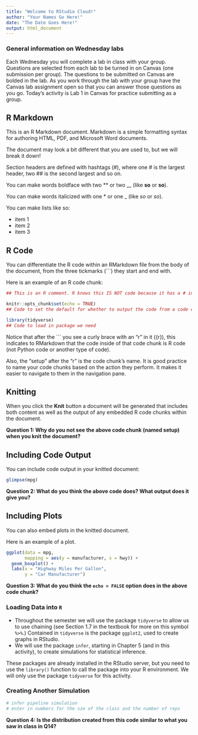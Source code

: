 ```yaml
---
title: "Welcome to RStudio Cloud!"
author: "Your Names Go Here!"
date: "The Date Goes Here!"
output: html_document
---
```


### General information on Wednesday labs

Each Wednesday you will complete a lab in class with your group. Questions are
selected from each lab to be turned in on Canvas (one submission per group).
The questions to be submitted on Canvas are bolded in the lab.  As you work
through the lab with your group have the Canvas lab assignment open so that you
can answer those questions as you go. Today's activity is Lab 1 in Canvas for
practice submitting as a group.


## R Markdown

This is an R Markdown document. Markdown is a simple formatting syntax for
authoring HTML, PDF, and Microsoft Word documents. 

The document may look a bit different that you are used to, but we will break
it down! 

Section headers are defined with hashtags (#), where one # is the largest
header, two ## is the second largest and so on.

You can make words boldface with two ** or two __ (like **so** or __so__). 

You can make words italicized with one * or one _ (like *so* or _so_). 

You can make lists like so:  

- item 1
- item 2
- item 3

<!-- This is an RMarkdown comment. It WILL NOT show in your knitted document. -->

<!-- Comments are great ways to leave yourself notes inside your RMarkdown
document that no one can see!  -->


## R Code 

You can differentiate the R code within an RMarkdown file from the body of 
the document, from the three tickmarks (```) they start and end with. 

Here is an example of an R code chunk:

```r
## This is an R comment. R knows this IS NOT code because it has a # in front! 

knitr::opts_chunk$set(echo = TRUE)
## Code to set the default for whether to output the code from a code chunk

library(tidyverse)
## Code to load in package we need

```

Notice that after the ``` you see a curly brace with an "r" in it ({r}), this 
indicates to RMarkdown that the code inside of that code chunk is R code (not 
Python code or another type of code). 

Also, the "setup" after the "r" is the code chunk's name. It is good practice 
to name your code chunks based on the action they perform. It makes it easier 
to navigate to them in the navigation pane. 


## Knitting 

When you click the **Knit** button a document will be generated that includes
both content as well as the output of any embedded R code chunks within the
document. 

__Question 1: Why do you not see the above code chunk (named setup) when you knit the document?__ 



## Including Code Output

You can include code output in your knitted document: 

```r
glimpse(mpg)
```

__Question 2: What do you think the above code does? What output does it give you?__



## Including Plots

You can also embed plots in the knitted document. 

Here is an example of a plot. 

```r
ggplot(data = mpg, 
       mapping = aes(y = manufacturer, x = hwy)) + 
  geom_boxplot() +
  labs(x = "Highway Miles Per Gallon", 
       y = "Car Manufacturer")
```

__Question 3: What do you think the `echo = FALSE` option does in the above code chunk?__



### Loading Data into `R` 

* Throughout the semester we will use the package `tidyverse` to allow us to use chaining (see Section 1.7 in the textbook for more on this symbol `%>%`.)  Contained in `tidyverse` is the package `ggplot2`, used to create graphs in RStudio.
* We will use the package `infer`, starting in Chapter 5 (and in this activity), to create simulations for statistical inference.  

These packages are already installed in the RStudio server, but you need to use the `library()` function to call the package into your R environment. We will only use the package `tidyverse` for this activity.

### Creating Another Simulation

```r
# infer pipeline simulation
# enter in numbers for the sze of the class and the number of reps
```

__Question 4: Is the distribution created from this code similar to what you saw in class in Q14?__



